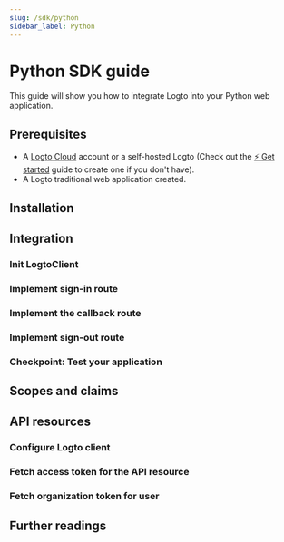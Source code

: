 ```yaml
---
slug: /sdk/python
sidebar_label: Python
---
```



# Python SDK guide

This guide will show you how to integrate Logto into your Python web application.

<PythonGuideTip />

## Prerequisites

- A [Logto Cloud](https://cloud.logto.io) account or a self-hosted Logto (Check out the [⚡ Get started](https://docs.logto.io/docs/guides/get-started/) guide to create one if you don't have).
- A Logto traditional web application created.

## Installation

<Installation />

## Integration

### Init LogtoClient

<InitLogtoClient />

### Implement sign-in route

<ImplementSignInRoute />

### Implement the callback route

<ImplementCallbackRoute />

### Implement sign-out route

<ImplementSignOutRoute />

### Checkpoint: Test your application

<TestYourApplication />

## Scopes and claims

<ScopesAndClaims />

## API resources

<ApiResourcesDescription />

### Configure Logto client

<ConfigApiResources />

### Fetch access token for the API resource

<FetchAccessTokenForApiResources />

### Fetch organization token for user

<FetchOrganizationTokenForUser />

## Further readings

<FurtherReadings />

